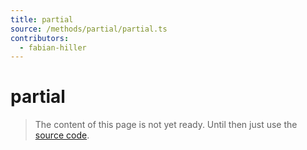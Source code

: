 ```yaml
---
title: partial
source: /methods/partial/partial.ts
contributors:
  - fabian-hiller
---
```


# partial

> The content of this page is not yet ready. Until then just use the [source code](https://github.com/fabian-hiller/valibot/blob/main/library/src/methods/partial/partial.ts).

